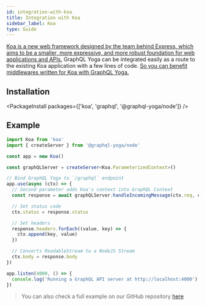 ```yaml
---
id: integration-with-koa
title: Integration with Koa
sidebar_label: Koa
type: Guide
---
```


[Koa is a new web framework designed by the team behind Express, which aims to be a smaller, more expressive, and more robust foundation for web applications and APIs.](https://koajs.com/)
GraphQL Yoga can be integrated easily as a route to the existing Koa application with a few lines of code. [So you can benefit middlewares written for Koa with GraphQL Yoga.](https://github.com/koajs/koa/wiki)

## Installation

<PackageInstall packages={['koa', 'graphql', '@graphql-yoga/node']} />

## Example

```ts
import Koa from 'koa'
import { createServer } from '@graphql-yoga/node'

const app = new Koa()

const graphQLServer = createServer<Koa.ParameterizedContext>()

// Bind GraphQL Yoga to `/graphql` endpoint
app.use(async (ctx) => {
  // Second parameter adds Koa's context into GraphQL Context
  const response = await graphQLServer.handleIncomingMessage(ctx.req, ctx)

  // Set status code
  ctx.status = response.status

  // Set headers
  response.headers.forEach((value, key) => {
    ctx.append(key, value)
  })

  // Converts ReadableStream to a NodeJS Stream
  ctx.body = response.body
})

app.listen(4000, () => {
  console.log('Running a GraphQL API server at http://localhost:4000')
})
```

> You can also check a full example on our GitHub repository [here](https://github.com/dotansimha/graphql-yoga/tree/master/examples/koa)
